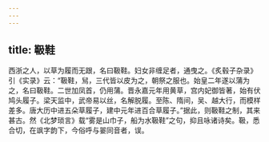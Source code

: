 ```yaml
---
---
---
```

title: 靸鞋
---




西浙之人，以草为履而无跟，名曰靸鞋。妇女非缠足者，通曳之。《炙毂子杂录》引《实录》云：“靸鞋，舃，三代皆以皮为之，朝祭之服也。始皇二年遂以蒲为之，名曰靸鞋。二世加凤首，仍用蒲。晋永嘉元年用黄草，宫内妃御皆著，始有伏鸠头履子。梁天监中，武帝易以丝，名解脱履。至陈、隋间，吴、越大行，而模样差多。唐大历中进五朵草履子，建中元年进百合草履子。”据此，则靸鞋之制，其来甚古。然《北梦琐言》载“雾是山巾子，船为水靸鞋”之句，抑且咏诸诗矣。靸，悉合切，在飒字韵下，今俗呼与翣同音者，误。